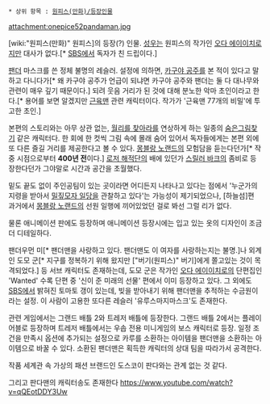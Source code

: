  * 상위 항목 : [[원피스(만화)/등장인물]]

attachment:onepice52pandaman.jpg

[wiki:"원피스(만화)" 원피스]의 등장(?) 인물. [[성우]]는 원피스의 작가인 [[오다 에이이치로]]지만 대사가 없다.[* [[SBS]]에서 독자가 친 드립이다.]

[[팬더]] 마스크를 쓴 정체 불명의 레슬러. 설정에 의하면, [[카구야 공주]]를 본 적이 있다고 말하고 다니다가[* 왜 카구야 공주가 언급이 되냐면 카구야 공주와 팬더는 둘 다 대나무와 관련이 매우 깊기 때문이다.] 되려 웃음 거리가 된 것에 대해 분노한 악마 초인이라고 한다.[* 용어를 보면 알겠지만 [[근육맨]] 관련 캐릭터이다. 작가가 '근육맨 77개의 비밀'에 투고한 초인.]

본편의 스토리와는 아무 상관 없는, [[월리를 찾아라]]를 연상하게 하는 일종의 [[숨은그림찾기]] 같은 캐릭터다. 한 회에 한 컷씩 그림 속에 몰래 숨어 있어서 독자들에게는 본편 외에 또 다른 즐길 거리를 제공한다고 볼 수 있다. [[몽블랑 노랜드]]의 모험담을 듣는다던가[* 작중 시점으로부터 '''400년 전'''이다.] [[로저 해적단]]의 배에 있던가 [[스릴러 바크]]의 좀비로 등장한다던가 그야말로 시간과 공간을 초월했다.

밑도 끝도 없이 주인공팀이 있는 곳이라면 어디든지 나타나고 있다는 점에서 '누군가의 지령을 받아서 [[밀짚모자 일당]]을 관찰하고 있다'는 가능성이 제기되었으나, [하늘섬]편 과거에서 [[몽블랑 노랜드]]의 선원 일행에 끼어있었던 걸로 봐선 그럴 리가 없다.

물론 애니메이션 판에도 등장하며 애니메이션 등장시에는 입고 있는 옷의 디자인이 조금 더 디테일하다.

팬더우먼 미[* 팬더맨을 사랑하고 있다. 팬더맨도 이 여자를 사랑하는지는 불명.]나 외계인 도모 군[* 지구를 정복하기 위해 왔지만 ["버기(원피스)" 버기]에게 쫄고있는 것이 목격되었다.] 등 서브 캐릭터도 존재하는데, 도모 군은 작가인 [[오다 에이이치로]]의 단편집인 'Wanted' 수록 단편 중 '신이 준 미래의 선물' 편에서 이미 등장하고 있다. 그 외에도 [[SBS]]에서 밝혀진 토마토 갱이 있는데, 빚을 받아내기 위해 팬더맨을 추적하는 수금원이라는 설정. 이 사람이 고용한 또다른 레슬러 '유루스마지마스크'도 존재한다.

관련 게임에서는 그랜드 배틀 2와 트레저 배틀에 등장한다. 그랜드 배틀 2에서는 플레이어블로 등장하며 트레저 배틀에서는 우솝 전용 미니게임의 보스 캐릭터로 등장. 일정 조건을 만족시 옵션에 추가되는 설정으로 카루를 소환하는 아이템을 팬더맨을 소환하는 아이템으로 바꿀 수 있다. 소환된 팬더맨은 획득한 캐릭터의 상대 팀을 따라가서 공격한다.

작품 세계관 속 가상의 패션 브랜드인 도스코이 판다와는 관계 없는 것 같다.

그리고 판다맨의 캐릭터송도 존재한다 [[https://www.youtube.com/watch?v=qQEotDDY3Uw]]
